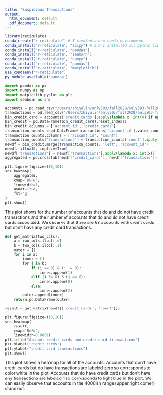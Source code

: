 ```yaml
---
title: "Suspicious Transactions"
output:
  html_document: default
  pdf_document: default
---
```


```r
library(reticulate)
conda_create("r-reticulate") # I created a new conda environment
conda_install("r-reticulate", "scipy") # and I installed all python libraries I need.
conda_install("r-reticulate", "pandas")
conda_install("r-reticulate", "seaborn")
conda_install("r-reticulate", "numpy")
conda_install("r-reticulate", "pandas")
conda_install("r-reticulate", "matplotlib")
use_condaenv("r-reticulate")
py_module_available('pandas')
```

```python
import pandas as pd
import numpy as np
import matplotlib.pyplot as plt
import seaborn as sns

accounts = pd.read_csv("/Users/zhiyulin/anly503/fall2020/anly503-fall2020-a5-zlds123/data/accounts_analytical.csv")
transactions = pd.read_csv("/Users/zhiyulin/anly503/fall2020/anly503-fall2020-a5-zlds123/data/transactions.csv")
bin_credit_card = accounts['credit_cards'].apply(lambda x: int(0) if np.isnan(x) else int(1))
bin_credit = pd.DataFrame(bin_credit_card).reset_index()
bin_credit.columns = ['account_id', 'credit_cards']
transaction_counts = pd.DataFrame(transactions['account_id'].value_counts()).reset_index()
transaction_counts.columns = ['account_id', 'count']
transaction_counts['transactions'] = transaction_counts['count'].apply(lambda x: int(1) if x > 0 else int(0))
newdf = bin_credit.merge(transaction_counts, 'left', 'account_id')
newdf.fillna(0, inplace=True)
newdf['transactions'] = newdf['transactions'].apply(lambda x: int(x))
aggregated = pd.crosstab(newdf['credit_cards'], newdf['transactions'])

plt.figure(figsize=(10,10))
sns.heatmap(
    aggregated,
    cmap='BuPu',
    linewidth=1,
    annot=True,
    fmt='g'
)
plt.show()
```

This plot shows for the number of accounts that do and do not have credit transactions and the number of accounts that do and do not have credit cards associated. We observe that there are 63 accounts with credit cards but don't have any credit card transactions.

```python
def get_matrix(two_cols):
    a = two_cols.iloc[:,0]
    b = two_cols.iloc[:,1]
    outer = []
    for i in a:
        inner = []
        for j in b:
            if (i == 0) & (j != 0):
                inner.append(1)
            elif (i != 0) & (j == 0):
                inner.append(0)
            else:
                inner.append(2)
        outer.append(inner)
    return pd.DataFrame(outer)

result = get_matrix(newdf[['credit_cards', 'count']])

plt.figure(figsize=(10,10))
sns.heatmap(
    result,
    cmap='BuPu',
    linewidth=0.0001)
plt.title("Account credit cards and credit card transactions")
plt.xlabel("credit cards")
plt.ylabel("credit card transactions")
plt.show()
```

This plot shows a heatmap for all of the accounts. Accounts that don't have credit cards but do have transactions are labeled zero so corresponds to color white in the plot. Accounts that do have credit cards but don't have any transactions are labeled 1 so corresponds to light blue in the plot. We can easily observe that accounts in the 4000ish range (upper right corner) stand out.
